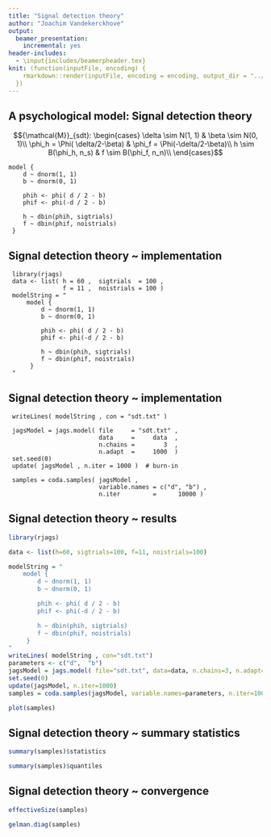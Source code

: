 ```yaml
---
title: "Signal detection theory"
author: "Joachim Vandekerckhove"
output:
  beamer_presentation:
    incremental: yes
header-includes:
  - \input{includes/beamerpheader.tex}
knit: (function(inputFile, encoding) {
    rmarkdown::render(inputFile, encoding = encoding, output_dir = "../pdf")
  })
---
```


## A psychological model: Signal detection theory
$${\mathcal{M}}_{sdt}: \begin{cases}
    \delta \sim N(1, 1)            & \beta \sim N(0, 1)\\
    \phi_h = \Phi( \delta/2-\beta) & \phi_f = \Phi(-\delta/2-\beta)\\
    h \sim B(\phi_h, n_s)          & f \sim B(\phi_f, n_n)\\
\end{cases}$$ \pause\small

    model {
        d ~ dnorm(1, 1)
        b ~ dnorm(0, 1)

        phih <- phi( d / 2 - b)
        phif <- phi(-d / 2 - b)

        h ~ dbin(phih, sigtrials)
        f ~ dbin(phif, noistrials)
     }

## Signal detection theory ~ implementation
\small

     library(rjags)
     data <- list( h = 60 ,  sigtrials  = 100 ,
                   f = 11 ,  noistrials = 100 )
     modelString = "
         model {
             d ~ dnorm(1, 1)
             b ~ dnorm(0, 1)

             phih <- phi( d / 2 - b)
             phif <- phi(-d / 2 - b)

             h ~ dbin(phih, sigtrials)
             f ~ dbin(phif, noistrials)
          }
     "

## Signal detection theory ~ implementation

     writeLines( modelString , con = "sdt.txt" )

     jagsModel = jags.model( file     = "sdt.txt" ,
                             data     =     data  ,
                             n.chains =        3  ,
                             n.adapt  =     1000  )
     set.seed(0)
     update( jagsModel , n.iter = 1000 )  # burn-in

     samples = coda.samples( jagsModel ,
                             variable.names = c("d", "b") ,
                             n.iter         =      10000 )


## Signal detection theory ~ results

```r
library(rjags)

data <- list(h=60, sigtrials=100, f=11, noistrials=100)

modelString = "
    model {
        d ~ dnorm(1, 1)
        b ~ dnorm(0, 1)

        phih <- phi( d / 2 - b)
        phif <- phi(-d / 2 - b)

        h ~ dbin(phih, sigtrials)
        f ~ dbin(phif, noistrials)
     }
"
writeLines( modelString , con="sdt.txt")
parameters <- c("d",  "b")
jagsModel = jags.model( file="sdt.txt", data=data, n.chains=3, n.adapt=1000)
set.seed(0)
update(jagsModel, n.iter=1000)
samples = coda.samples(jagsModel, variable.names=parameters, n.iter=10000)

plot(samples)
```

## Signal detection theory ~ summary statistics
\small
```r
summary(samples)$statistics

summary(samples)$quantiles
```

## Signal detection theory ~ convergence
\small
```r
effectiveSize(samples)

gelman.diag(samples)
```

